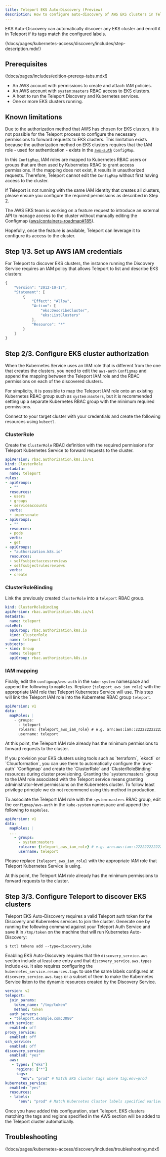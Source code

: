 ```yaml
---
title: Teleport EKS Auto-Discovery (Preview)
description: How to configure auto-discovery of AWS EKS clusters in Teleport.
---
```


EKS Auto-Discovery can automatically 
discover any EKS cluster and enroll it in Teleport if its tags match the 
configured labels. 

(!docs/pages/kubernetes-access/discovery/includes/step-description.mdx!)

## Prerequisites

(!docs/pages/includes/edition-prereqs-tabs.mdx!)

- An AWS account with permissions to create and attach IAM policies.
- An AWS account with `system:masters` RBAC access to EKS clusters.
- A host to run the Teleport Discovery and Kubernetes services.
- One or more EKS clusters running. 

## Known limitations

Due to the authorization method that AWS has chosen for EKS clusters, it is not 
possible for the Teleport process to configure the necessary permissions to forward 
requests to EKS clusters.
This limitation exists because the authorization method on EKS clusters requires that the IAM role -
used for authentication - exists in the 
[`aws-auth`](https://docs.aws.amazon.com/eks/latest/userguide/add-user-role.html) `ConfigMap`. 

In this `ConfigMap`, IAM roles are mapped to Kubernetes RBAC users or groups that are then 
used by Kubernetes RBAC to grant access permissions. If the mapping does not exist, it results in 
unauthorized requests. Therefore, Teleport cannot edit the `ConfigMap`
without first having access to the cluster.

If Teleport is not running with the same IAM identity that creates all clusters, 
please ensure you configure the required permissions as described in Step 2. 

<Admonition type="note">

The AWS EKS team is working on a feature request to introduce an external API to manage access to the cluster without manually editing the Configmap ([aws/containers-roadmap#185](https://github.com/aws/containers-roadmap/issues/185)). 

Hopefully, once the feature is available, Teleport can leverage it to configure its access to the cluster.

</Admonition>

## Step 1/3. Set up AWS IAM credentials

For Teleport to discover EKS clusters, the instance
running the Discovery Service requires an IAM policy that allows Teleport to list and 
describe EKS clusters:

```js
{
    "Version": "2012-10-17",
    "Statement": [
        {
            "Effect": "Allow",
            "Action": [
                "eks:DescribeCluster",
                "eks:ListClusters"
            ],
            "Resource": "*"
        }
    ]
}      
```

## Step 2/3. Configure EKS cluster authorization

When the Kubernetes Service uses an IAM role that is different from the one that 
creates the clusters, you need to edit the `aws-auth` `Configmap` and append the 
mapping between the Teleport IAM role and the RBAC permissions on each of the 
discovered clusters. 

For simplicity, it is possible to map the Teleport IAM role onto an existing 
Kubernetes RBAC group such as `system:masters`, but it is recommended setting 
up a separate Kubernetes RBAC group with the minimum required permissions.

<Tabs>
  <TabItem label="Minimum RBAC permissions (recommended)" >

Connect to your target cluster with your credentials and create the following 
resources using `kubectl`.

### ClusterRole

Create the `ClusterRole` RBAC definition with the required permissions for Teleport 
Kubernetes Service to forward requests to the cluster.

```yaml
apiVersion: rbac.authorization.k8s.io/v1
kind: ClusterRole
metadata:
  name: teleport
rules:
- apiGroups:
  - ""
  resources:
  - users
  - groups
  - serviceaccounts
  verbs:
  - impersonate
- apiGroups:
  - ""
  resources:
  - pods
  verbs:
  - get
- apiGroups:
  - "authorization.k8s.io"
  resources:
  - selfsubjectaccessreviews
  - selfsubjectrulesreviews
  verbs:
  - create
```

### ClusterRoleBinding

Link the previously created `ClusterRole` into a `teleport` RBAC group.

```yaml
kind: ClusterRoleBinding
apiVersion: rbac.authorization.k8s.io/v1
metadata:
  name: teleport
roleRef:
  apiGroup: rbac.authorization.k8s.io
  kind: ClusterRole
  name: teleport
subjects:
- kind: Group
  name: teleport
  apiGroup: rbac.authorization.k8s.io
```

### IAM mapping

Finally, edit the `configmap/aws-auth` in the `kube-system` namespace and append 
the following to `mapRoles`. Replace `{teleport_aws_iam_role}` with the 
appropriate IAM role that Teleport Kubernetes Service will use. This step will 
link the Teleport IAM role into the Kubernetes RBAC group `teleport`.

```yaml
apiVersion: v1
data:
  mapRoles: |
    - groups:
      - teleport
      rolearn: {teleport_aws_iam_role} # e.g. arn:aws:iam::222222222222:role/teleport-role
      username: teleport
```

At this point, the Teleport IAM role already has the minimum permissions 
to forward requests to the cluster. 

<Notice type="tip">
If you provision your EKS clusters using tools such as `terraform`, `eksctl` or 
`Cloudformation`, you can use them to automatically configure the `aws-auth` `Configmap` 
and create the `ClusterRole` and `ClusterRoleBinding` resources during cluster provisioning.
  </Notice>

  </TabItem>
  <TabItem label="system:masters permissions" >
    <Notice type="warning">
Granting the `system:masters` group to the IAM role associated with the Teleport 
service means granting administrator-level permissions on the Kubernetes cluster. 
To follow least privilege principle we do not recommend using this method in production.
  </Notice>

To associate the Teleport IAM role with the `system:masters` RBAC group, 
edit the `configmap/aws-auth` in the `kube-system` namespace and append 
the following to `mapRoles`. 

```yaml
apiVersion: v1
data:
  mapRoles: |
  ...
    - groups:
      - system:masters
      rolearn: {teleport_aws_iam_role} # e.g. arn:aws:iam::222222222222:role/teleport-role
      username: teleport
```

Please replace `{teleport_aws_iam_role}` with the appropriate IAM role that 
Teleport Kubernetes Service is using.

At this point, the Teleport IAM role already has the minimum permissions 
to forward requests to the cluster. 

  </TabItem>
</Tabs>


## Step 3/3. Configure Teleport to discover EKS clusters

Teleport EKS Auto-Discovery requires a valid Teleport auth token for the Discovery and 
Kubernetes services to join the cluster. Generate one by running the following 
command against your Teleport Auth Service and save it in `/tmp/token` on the 
machine that will run Kubernetes Auto-Discovery:

```code
$ tctl tokens add --type=discovery,kube
```

Enabling EKS Auto-Discovery requires that the `discovery_service.aws` section 
include at least one entry and that `discovery_service.aws.types` include `eks`. 
It also requires configuring the `kubernetes_service.resources.tags` to use the same 
labels configured at `discovery_service.aws.tags` or a subset of them to make 
the Kubernetes Service listen to the dynamic resources created by the Discovery 
Service.

```yaml
version: v2
teleport:
  join_params:
    token_name: "/tmp/token"
    method: token
  auth_servers:
  - "teleport.example.com:3080"
auth_service:
  enabled: off
proxy_service:
  enabled: off
ssh_service:
  enabled: off
discovery_service:
  enabled: "yes"
  aws:
   - types: ["eks"]
     regions: ["*"]
     tags:
       "env": "prod" # Match EKS cluster tags where tag:env=prod
kubernetes_service:
  enabled: "yes"
  resources:
  - labels:
      "env": "prod" # Match Kubernetes Cluster labels specified earlier
```

Once you have added this configuration, start Teleport. EKS clusters matching the tags and regions
specified in the AWS section will be added to the Teleport cluster automatically.


## Troubleshooting

(!docs/pages/kubernetes-access/discovery/includes/troubleshooting.mdx!)
